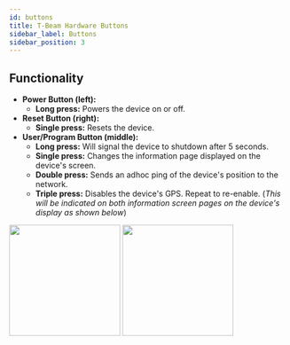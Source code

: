 ```yaml
---
id: buttons
title: T-Beam Hardware Buttons
sidebar_label: Buttons
sidebar_position: 3
---
```


## Functionality

- **Power Button (left):**
  - **Long press:** Powers the device on or off.
- **Reset Button (right):**
  - **Single press:** Resets the device.
- **User/Program Button (middle):**
  - **Long press:** Will signal the device to shutdown after 5 seconds.
  - **Single press:** Changes the information page displayed on the device's screen.
  - **Double press:** Sends an adhoc ping of the device's position to the network.
  - **Triple press:** Disables the device's GPS. Repeat to re-enable. (_This will be indicated on both information screen pages on the device's display as shown below_)

<img src="/img/hardware/GPS-disabled.jpg" width="200" align="center-left" />
<img
  src="/img/hardware/GPS-disabled-by-button.jpg"
  width="200"
  align="center-right"
/>
